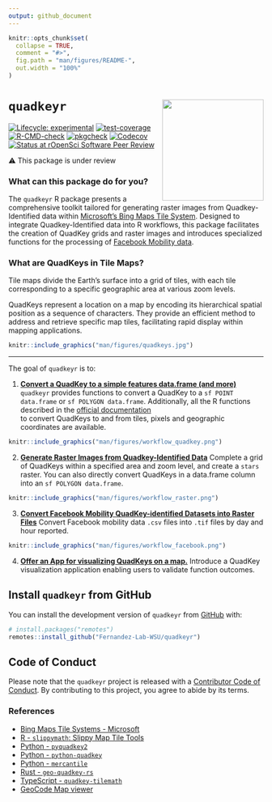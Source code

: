 ```yaml
---
output: github_document
---
```


<!-- README.md is generated from README.Rmd. Please edit that file -->

```r
knitr::opts_chunk$set(
  collapse = TRUE,
  comment = "#>",
  fig.path = "man/figures/README-",
  out.width = "100%"
)
```

# `quadkeyr` <img src="man/figures/logo.png" align="right" height="200" />

<!-- badges: start -->
[![Lifecycle: experimental](https://img.shields.io/badge/lifecycle-experimental-orange.svg)](https://lifecycle.r-lib.org/articles/stages.html#experimental) [![test-coverage](https://github.com/Fernandez-Lab-WSU/quadkeyr/actions/workflows/test-coverage.yaml/badge.svg)](https://github.com/Fernandez-Lab-WSU/quadkeyr/actions/workflows/test-coverage.yaml) [![R-CMD-check](https://github.com/Fernandez-Lab-WSU/quadkeyr/actions/workflows/check-standard.yaml/badge.svg)](https://github.com/Fernandez-Lab-WSU/quadkeyr/actions/workflows/check-standard.yaml)
[![pkgcheck](https://github.com/<org>/<repo>/workflows/pkgcheck/badge.svg)](https://github.com/<org>/<repo>/actions?query=workflow%3Apkgcheck)
[![Codecov](https://img.shields.io/codecov/c/github/Fernandez-Lab-WSU/quadkeyr)](https://codecov.io/gh/Fernandez-Lab-WSU/quadkeyr)
[![Status at rOpenSci Software Peer Review](https://badges.ropensci.org/619_status.svg)](https://github.com/ropensci/software-review/issues/619)
<!-- badges: end -->

⚠️ This package is under review


### What can this package do for you?
The `quadkeyr` R package presents a comprehensive toolkit 
tailored for generating raster images from Quadkey-Identified data
within [Microsoft's Bing Maps Tile System](https://learn.microsoft.com/en-us/bingmaps/articles/bing-maps-tile-system). 
Designed to integrate Quadkey-Identified data into R workflows,
this package facilitates the creation of QuadKey grids and raster images
and introduces specialized functions for
the processing of [Facebook Mobility data](https://dataforgood.facebook.com/).


### What are QuadKeys in Tile Maps?
Tile maps divide the Earth's surface into a grid of tiles, 
with each tile corresponding to a specific geographic area
at various zoom levels. 

QuadKeys represent a location on a map by
encoding its hierarchical spatial position 
as a sequence of characters. 
They provide an efficient method 
to address and retrieve specific map tiles,
facilitating rapid display within 
mapping applications.

```r
knitr::include_graphics("man/figures/quadkeys.jpg")
```

---

The goal of `quadkeyr` is to:  
  
1. [**Convert a QuadKey to a simple features data.frame (and more)**](https://fernandez-lab-wsu.github.io/quadkeyr/articles/quadkey_to_sf_conversion.html)
`quadkeyr` provides functions to convert a QuadKey to
a `sf POINT data.frame` or `sf POLYGON data.frame`.
Additionally, all the R functions described 
in the [official documentation](https://learn.microsoft.com/en-us/bingmaps/articles/bing-maps-tile-system)  
to convert QuadKeys to and from tiles, pixels and geographic coordinates 
are available.

```r
knitr::include_graphics("man/figures/workflow_quadkey.png")
```
  
2. [**Generate Raster Images from Quadkey-Identified Data**](https://fernandez-lab-wsu.github.io/quadkeyr/articles/quadkey_identified_data_to_raster.html)
Complete a grid of QuadKeys within a specified area and zoom level, 
and create a `stars` raster. 
You can also directly convert QuadKeys in a data.frame column
into an `sf POLYGON data.frame`.
  
```r
knitr::include_graphics("man/figures/workflow_raster.png")
```
3. [**Convert Facebook Mobility QuadKey-identified Datasets into Raster Files**](https://fernandez-lab-wsu.github.io/quadkeyr/articles/facebook_mobility_csvs_to_raster_files.html)
Convert Facebook mobility data `.csv` files into `.tif` files
by day and hour reported.
  
```r
knitr::include_graphics("man/figures/workflow_facebook.png")
```

4. [**Offer an App for visualizing QuadKeys on a map.**](https://fernandez-lab-wsu.github.io/quadkeyr/articles/quadkey_visualization_app.html)
Introduce a QuadKey visualization application enabling users 
to validate function outcomes.

## Install `quadkeyr` from GitHub

You can install the development version of `quadkeyr` from [GitHub](https://github.com/) with:

``` r
# install.packages("remotes")
remotes::install_github("Fernandez-Lab-WSU/quadkeyr")
```

## Code of Conduct

Please note that the `quadkeyr` project is released with a [Contributor Code of Conduct](https://contributor-covenant.org/version/2/1/CODE_OF_CONDUCT.html). By contributing to this project, you agree to abide by its terms.

### References
- [Bing Maps Tile Systems - Microsoft](https://learn.microsoft.com/en-us/bingmaps/articles/bing-maps-tile-system)
- [R - `slippymath`: Slippy Map Tile Tools](https://cran.r-project.org/web/packages/slippymath/index.html)
- [Python - `pyquadkey2`](https://docs.muetsch.io/pyquadkey2/)
- [Python - `python-quadkey`](https://github.com/CartoDB/python-quadkey)
- [Python - `mercantile`](https://pypi.org/project/mercantile/)
- [Rust - `geo-quadkey-rs`](https://lib.rs/crates/geo-quadkey-rs)
- [TypeScript - `quadkey-tilemath`](https://github.com/glassonion1/quadkey-tilemath)
- [GeoCode Map viewer](https://tools.9revolution9.com/geo/geocode/)
